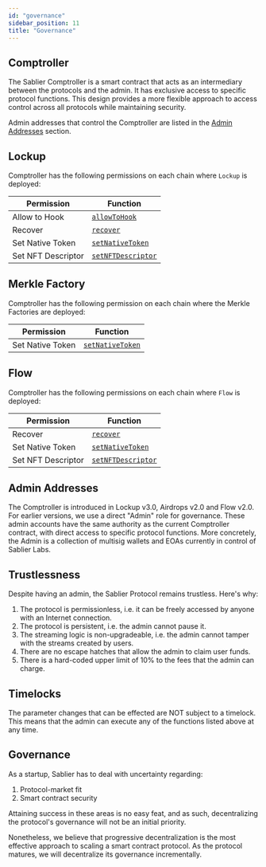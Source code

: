```yaml
---
id: "governance"
sidebar_position: 11
title: "Governance"
---
```



## Comptroller

The Sablier Comptroller is a smart contract that acts as an intermediary between the protocols and the admin. It has
exclusive access to specific protocol functions. This design provides a more flexible approach to access control across
all protocols while maintaining security.

Admin addresses that control the Comptroller are listed in the [Admin Addresses](#admin-addresses) section.

<ComptrollersTable />

## Lockup

Comptroller has the following permissions on each chain where `Lockup` is deployed:

| Permission         | Function                                                                                  |
| ------------------ | ----------------------------------------------------------------------------------------- |
| Allow to Hook      | [`allowToHook`](/reference/lockup/contracts/contract.SablierLockup#allowtohook)           |
| Recover            | [`recover`](/reference/lockup/contracts/contract.SablierLockup#recover)                   |
| Set Native Token   | [`setNativeToken`](/reference/lockup/contracts/contract.SablierLockup#setnativetoken)     |
| Set NFT Descriptor | [`setNFTDescriptor`](/reference/lockup/contracts/contract.SablierLockup#setnftdescriptor) |

## Merkle Factory

Comptroller has the following permission on each chain where the Merkle Factories are deployed:

| Permission       | Function                                                                                                     |
| ---------------- | ------------------------------------------------------------------------------------------------------------ |
| Set Native Token | [`setNativeToken`](/reference/airdrops/contracts/abstracts/abstract.SablierFactoryMerkleBase#setnativetoken) |

## Flow

Comptroller has the following permissions on each chain where `Flow` is deployed:

| Permission         | Function                                                                              |
| ------------------ | ------------------------------------------------------------------------------------- |
| Recover            | [`recover`](/reference/flow/contracts/contract.SablierFlow#recover)                   |
| Set Native Token   | [`setNativeToken`](/reference/flow/contracts/contract.SablierFlow#setnativetoken)     |
| Set NFT Descriptor | [`setNFTDescriptor`](/reference/flow/contracts/contract.SablierFlow#setnftdescriptor) |

## Admin Addresses

The Comptroller is introduced in Lockup v3.0, Airdrops v2.0 and Flow v2.0. For earlier versions, we use a direct "Admin"
role for governance. These admin accounts have the same authority as the current Comptroller contract, with direct
access to specific protocol functions. More concretely, the Admin is a collection of multisig wallets and EOAs currently
in control of Sablier Labs.

<AdminsTable />

## Trustlessness

Despite having an admin, the Sablier Protocol remains trustless. Here's why:

1. The protocol is permissionless, i.e. it can be freely accessed by anyone with an Internet connection.
2. The protocol is persistent, i.e. the admin cannot pause it.
3. The streaming logic is non-upgradeable, i.e. the admin cannot tamper with the streams created by users.
4. There are no escape hatches that allow the admin to claim user funds.
5. There is a hard-coded upper limit of 10% to the fees that the admin can charge.

## Timelocks

The parameter changes that can be effected are NOT subject to a timelock. This means that the admin can execute any of
the functions listed above at any time.

## Governance

As a startup, Sablier has to deal with uncertainty regarding:

1. Protocol-market fit
2. Smart contract security

Attaining success in these areas is no easy feat, and as such, decentralizing the protocol's governance will not be an
initial priority.

Nonetheless, we believe that progressive decentralization is the most effective approach to scaling a smart contract
protocol. As the protocol matures, we will decentralize its governance incrementally.
